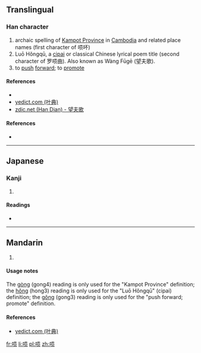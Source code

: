 {{also|嗊}}
==Translingual==

===Han character===
{{Han char|rn=30|rad=口|as=07|sn=10|four=|canj=口一月人 (RMBO)|ids=⿰[[口]]⿱[[工]][[贝]]}}

# archaic spelling of [[w:Kampot Province|Kampot Province]] in [[Cambodia]] and related place names (first character of 唝吥)
# Luō Hǒngqū, a [[w:Ci (poetry)|cipai]] or classical Chinese lyrical poem title (second character of 罗唝曲). Also known as Wàng Fūgē (望夫歌).
# to [[push]] [[forward]]; to [[promote]]

====References====
* {{Han ref|kx=0202.140|dkj=04058|dj=0424.370|hdz=10664.120|uh=55CA|ud=21962|bh=DCCF|bd=56527}}
*[http://yedict.com/htm/55/551D.htm yedict.com (叶典)]
*[http://www.zdic.net/c/b/8d/157962.htm zdic.net (Han Dian) - 望夫歌]

====References====
* {{Han ref|kx=0193.051|hdz=10624.160|uh=551D|ud=21789}}

----

==Japanese==

===Kanji===
{{ja-kanji|grade=|rs=口07}}

# {{defn|lang=ja|sort=口07}}

====Readings====
* {{ja-readings|on=[[こう]] (kō), [[く]] (ku)|kun=}}

----

==Mandarin==

{{cmn-hanzi|tra=嗊|pin=[[gòng]] ([[gong4]]), [[hǒng]] ([[hong3]]), [[gǒng]] ([[gong3]])|wg=kung<sup>4</sup>, hung<sup>3</sup>, kung<sup>3</sup>}}

# {{defn|lang=cmn|sort=口10}}

====Usage notes====
The [[gòng]] (gong4) reading is only used for the "Kampot Province" definition; the [[hǒng]] (hong3) reading is only used for the "Luō Hǒngqū" (cipai) definition; the [[gǒng]] (gong3) reading is only used for the "push forward; promote" definition.

====References====
*[http://yedict.com/htm/55/551D.htm yedict.com (叶典)]

[[fr:唝]]
[[li:唝]]
[[pl:唝]]
[[zh:唝]]